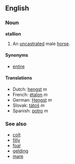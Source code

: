 ==English==
===Noun===
'''stallion'''

#An [[uncastrated]] male [[horse]].

====Synonyms====
*[[entire]]

====Translations====
*Dutch: [[hengst]] ''m''
*French: [[étalon]] ''m''
*German: [[Hengst]] ''m''
*Slovak: [[tátoš]] ''m''
*Spanish: [[potro]] ''m''

===See also===
*[[colt]]
*[[filly]]
*[[foal]]
*[[gelding]]
*[[mare]]